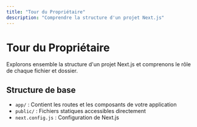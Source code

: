 ```yaml
---
title: "Tour du Propriétaire"
description: "Comprendre la structure d'un projet Next.js"
---
```


# Tour du Propriétaire

Explorons ensemble la structure d'un projet Next.js et comprenons le rôle de chaque fichier et dossier.

## Structure de base

- `app/` : Contient les routes et les composants de votre application
- `public/` : Fichiers statiques accessibles directement
- `next.config.js` : Configuration de Next.js
